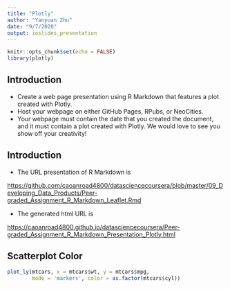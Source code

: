 ```yaml
---
title: "Plotly"
author: "Yanyuan Zhu"
date: "9/7/2020"
output: ioslides_presentation
---
```


```r
knitr::opts_chunk$set(echo = FALSE)
library(plotly)
```
## Introduction
- Create a web page presentation using R Markdown that features a plot created with Plotly. 
- Host your webpage on either GitHub Pages, RPubs, or NeoCities. 
- Your webpage must contain the date that you created the document, and it must contain a plot created with Plotly. We would love to see you show off your creativity! 

## Introduction

- The URL presentation of R Markdown is

<a href="https://github.com/caoanroad4800/datasciencecoursera/blob/master/09_Developing_Data_Products/Peer-graded_Assignment_R_Markdown_Leaflet.Rmd">https://github.com/caoanroad4800/datasciencecoursera/blob/master/09_Developing_Data_Products/Peer-graded_Assignment_R_Markdown_Leaflet.Rmd</a>

- The generated html URL is

<a href="https://caoanroad4800.github.io/datasciencecoursera/Peer-graded_Assignment_R_Markdown_Presentation_Plotly.html">https://caoanroad4800.github.io/datasciencecoursera/Peer-graded_Assignment_R_Markdown_Presentation_Plotly.html</a>


## Scatterplot Color
```r
plot_ly(mtcars, x = mtcars$wt, y = mtcars$mpg, 
        mode = 'markers', color = as.factor(mtcars$cyl))
```



